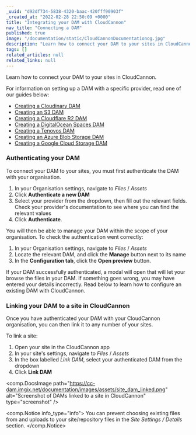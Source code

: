 ```yaml
---
_uuid: "d92df734-5838-4320-baac-420fff90903f"
_created_at: "2022-02-28 22:50:09 +0000"
title: "Integrating your DAM with CloudCannon"
nav_title: "Connecting a DAM"
published: true
image: "/documentation/static/CloudCannonDocumentationog.jpg"
description: "Learn how to connect your DAM to your sites in CloudCannon"
tags: []
related_articles: null
related_links: null
---
```


Learn how to connect your DAM to your sites in CloudCannon.

For information on setting up a DAM with a specific provider, read one of our guides below:

* [Creating a Cloudinary DAM](/documentation/articles/creating-a-cloudinary-dam/)
* [Creating an S3 DAM](/documentation/articles/creating-an-s3-dam/)
* [Creating a Cloudflare R2 DAM](/documentation/articles/creating-a-cloudflare-r2-dam/)
* [Creating a DigitalOcean Spaces DAM](/documentation/articles/creating-a-digitalocean-spaces-dam/)
* [Creating a Tenovos DAM](/documentation/articles/creating-a-tenovos-dam/)
* [Creating an Azure Blob Storage DAM](/documentation/articles/creating-an-azure-dam/)
* [Creating a Google Cloud Storage DAM](/documentation/articles/creating-a-google-cloud-storage-dam/)

### Authenticating your DAM
To connect your DAM to your sites, you must first authenticate the DAM with your organisation.

1. In your Organisation settings, navigate to *Files* / *Assets*
2. Click **Authenticate a new DAM**
3. Select your provider from the dropdown, then fill out the relevant fields. Check your provider's documentation to see where you can find the relevant values
4. Click **Authenticate**.

You will then be able to manage your DAM within the scope of your organisation. To check the authentication went correctly:

1. In your Organisation settings, navigate to *Files* / *Assets*
2. Locate the relevant DAM, and click the **Manage** button next to its name
3. In the **Configuration tab**, click the **Open preview** button.

If your DAM successfully authenticated, a modal will open that will let your browse the files in your DAM. If something goes wrong, you may have entered your details incorrectly. Read below to learn how to configure an existing DAM with CloudCannon.

### Linking your DAM to a site in CloudCannon
Once you have authenticated your DAM with your CloudCannon organisation, you can then link it to any number of your sites.

To link a site:

1. Open your site in the CloudCannon app
2. In your site's settings, navigate to *Files* / *Assets*
3. In the box labelled *Link DAM*, select your authenticated DAM from the dropdown
4. Click **Link DAM**

<comp.DocsImage path="https://cc-dam.imgix.net/documentation/images/assets/site_dam_linked.png" alt="Screenshot of DAMs linked to a site in CloudCannon" type="screenshot" />

<comp.Notice info_type="info">
  You can prevent choosing existing files from and uploads to your site/repository files in the *Site Settings / Details* section.
</comp.Notice>
